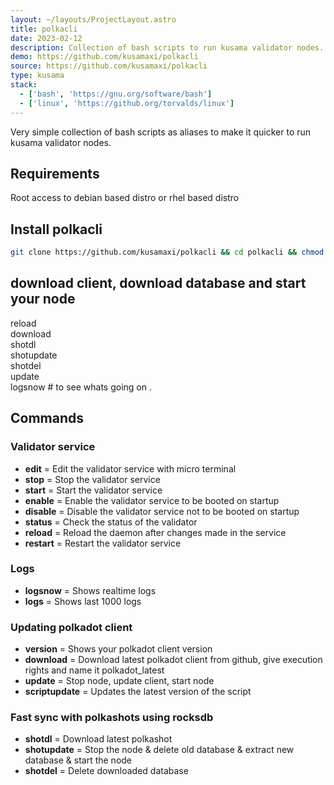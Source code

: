 ```yaml
---
layout: ~/layouts/ProjectLayout.astro
title: polkacli
date: 2023-02-12
description: Collection of bash scripts to run kusama validator nodes.
demo: https://github.com/kusamaxi/polkacli
source: https://github.com/kusamaxi/polkacli
type: kusama
stack:
  - ['bash', 'https://gnu.org/software/bash']
  - ['linux', 'https://github.org/torvalds/linux']
---
```


Very simple collection of bash scripts as aliases to make it quicker to run kusama validator nodes.

## Requirements
Root access to debian based distro or rhel based distro

## Install polkacli
```bash
git clone https://github.com/kusamaxi/polkacli && cd polkacli && chmod +x install.sh && ./install.sh
```
## download client, download database and start your node
reload  
download  
shotdl  
shotupdate  
shotdel  
update  
logsnow   # to see whats going on  .

## Commands
### Validator service
- **edit** = Edit the validator service with micro terminal  
- **stop** = Stop the validator service  
- **start** = Start the validator service  
- **enable** = Enable the validator service to be booted on startup  
- **disable** = Disable the validator service not to be booted on startup  
- **status** = Check the status of the validator  
- **reload** = Reload the daemon after changes made in the service  
- **restart** = Restart the validator service  

### Logs
- **logsnow** = Shows realtime logs  
- **logs** = Shows last 1000 logs  

### Updating polkadot client
- **version** = Shows your polkadot client version  
- **download** = Download latest polkadot client from github, give execution rights and name it polkadot_latest  
- **update** = Stop node, update client, start node  
- **scriptupdate** = Updates the latest version of the script  

### Fast sync with polkashots using rocksdb
- **shotdl** = Download latest polkashot  
- **shotupdate** = Stop the node & delete old database & extract new database & start the node   
- **shotdel** = Delete downloaded database
